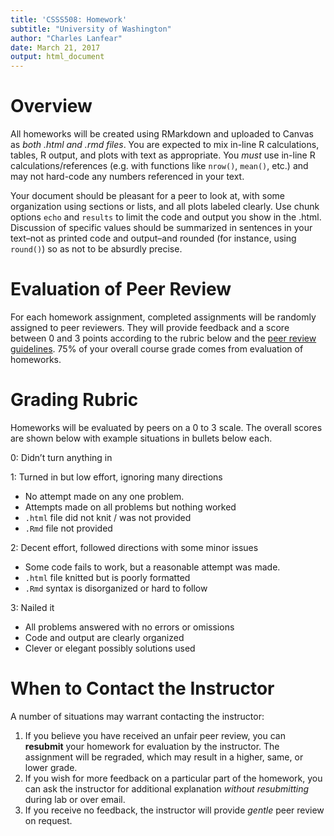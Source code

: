 ```yaml
---
title: 'CSSS508: Homework'
subtitle: "University of Washington"
author: "Charles Lanfear"
date: March 21, 2017
output: html_document
---
```


# Overview
All homeworks will be created using RMarkdown and uploaded to Canvas as *both .html and .rmd files*. 
You are expected to mix in-line R calculations, tables, R output, and plots with text 
as appropriate. You *must* use in-line R calculations/references (e.g. with functions
like `nrow()`, `mean()`, etc.) and may not hard-code any numbers referenced in your text.

Your document should be pleasant for a peer to look at, with some organization using
sections or lists, and all plots labeled clearly. Use chunk options `echo` and `results`
to limit the code and output you show in the .html. Discussion of specific values should
be summarized in sentences in your text--not as printed code and output--and rounded
(for instance, using `round()`) so as not to be absurdly precise.

# Evaluation of Peer Review
For each homework assignment, completed assignments will be randomly assigned to peer
reviewers. They will provide feedback and a score between 0 and 3 points according to
the rubric below and the [peer review guidelines](http://clanfear.github.io/CSSS508/docs/peer_review.html).
75% of your overall course grade comes from evaluation of homeworks.

# Grading Rubric
Homeworks will be evaluated by peers on a 0 to 3 scale. The overall scores are 
shown below with example situations in bullets below each.

0: Didn't turn anything in

1: Turned in but low effort, ignoring many directions

  * No attempt made on any one problem.
  * Attempts made on all problems but nothing worked
  * `.html` file did not knit / was not provided
  * `.Rmd` file not provided
  
2: Decent effort, followed directions with some minor issues

  * Some code fails to work, but a reasonable attempt was made.
  * `.html` file knitted but is poorly formatted
  * `.Rmd` syntax is disorganized or hard to follow
  
3: Nailed it

  * All problems answered with no errors or omissions
  * Code and output are clearly organized
  * Clever or elegant possibly solutions used

# When to Contact the Instructor
A number of situations may warrant contacting the instructor:

1. If you believe you have received an unfair peer review, you can **resubmit** your 
homework for evaluation by the instructor. The assignment will be regraded, which may
result in a higher, same, or lower grade.
2. If you wish for more feedback on a particular part of the homework, you can ask
the instructor for additional explanation *without resubmitting* during lab or over email.
3. If you receive no feedback, the instructor will provide *gentle* peer review on request.